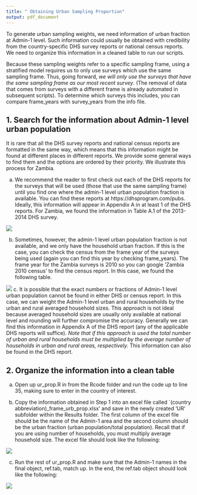 ```yaml
---
title: " Obtaining Urban Sampling Proportion"
output: pdf_document
---
```


To generate urban sampling weights, we need information of urban fraction at Admin-1 level. Such information could usually be obtained with credibility from the country-specific DHS survey reports or national census reports. We need to organize this information in a cleaned table to run our scripts. 

Because these sampling weights refer to a specific sampling frame, using a stratified model requires us to only use surveys which use the same sampling frame. Thus, going forward, *we will only use the surveys that have the same sampling frame as our most recent survey*. (The removal of data that comes from surveys with a different frame is already automated in subsequent scripts). To determine which surveys this includes, you can compare frame_years with survey_years from the info file.


## 1. Search for the information about Admin-1 level urban population
It is rare that all the DHS survey reports and national census reports are formatted in the same way, which means that this information might be found at different places in different reports. We provide some general ways to find them and the options are ordered by their priority. We illustrate this process for Zambia.

a. We recommend the reader to first check out each of the DHS reports for the surveys that will be used (those that use the same sampling frame) until you find one where the admin-1 level urban population fraction is available. You can find these reports at https://dhsprogram.com/pubs. Ideally, this information will appear in Appendix A in at least 1 of the DHS reports.  For Zambia, we found the information in Table A.1 of the 2013-2014 DHS survey.

![](ZMB_DHS_urbfrac.png)

b. Sometimes, however, the admin-1 level urban population fraction is not available, and we only have the household urban fraction. If this is the case, you can check the census from the frame year of the surveys being used (again you can find this year by checking frame_years). The frame year for the Zambia surveys is 2010 so you can google 'Zambia 2010 census' to find the census report. In this case, we found the following table.

![](ZMB_census_urbfrac.png)
c. It is possible that the exact numbers or fractions of Admin-1 level urban population cannot be found in either DHS or census report. In this case, we can weight the Admin-1 level urban and rural households by the urban and rural averaged household sizes. This approach is not ideal because averaged household sizes are usually only available at national level and rounding will further compromise the accuracy. Generally we can find this information in Appendix A of the DHS report (any of the applicable DHS reports will suffice). *Note that if this approach is used the total number of urban and rural households must be multiplied by the average number of households in urban and rural areas, respectively.* This information can also be found in the DHS report.

## 2. Organize the information into a clean table

a. Open up ur_prop.R in from the Rcode folder and run the code up to line 35, making sure to enter in the country of interest.

b. Copy the information obtained in Step 1 into an excel file called `(country abbreviation)_frame_urb_prop.xlsx' and save in the newly created 'UR' subfolder within the Results folder. The first column of the excel file should be the name of the Admin-1 area and the second column should be the urban fraction (urban population/total population). Recall that if you are using number of households, you must multiply average household size. The excel file should look like the following:

![](ZMB_excel_urbfrac.png)


c. Run the rest of ur_prop.R and make sure that the Admin-1 names in the final object, ref.tab, match up. In the end, the ref.tab object should look like the following:

![](BGD_ref.tab.png)
